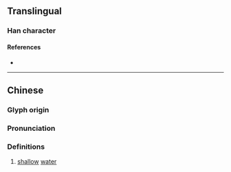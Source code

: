 {{character info}}
==Translingual==

===Han character===
{{Han char|rn=85|rad=水|as=14|sn=17|four=|canj=ETAB|ids=⿰氵幕}}

====References====
* {{Han ref|kx=0655.250|dkj=18485|dj=1065.220|hdz=31766.040|uh=6FD7|ud=28631}}

----

==Chinese==
{{zh-forms}}

===Glyph origin===
{{Han etym}}

===Pronunciation===
{{zh-pron
|m=mì
|c=mik6
|mc=y
|oc=y
|ma=
|cat=n
}}

===Definitions===
{{zh-hanzi}}

# [[shallow]] [[water]]

{{zh-cat|Water}}